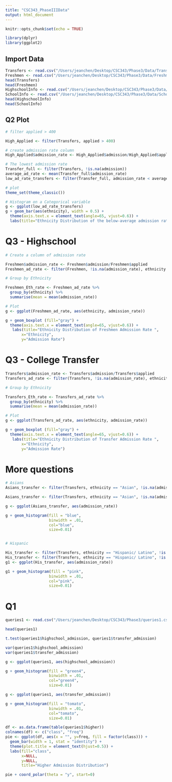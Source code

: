 ```yaml
---
title: "CSC343_PhaseIIIData"
output: html_document
---
```


```r
knitr::opts_chunk$set(echo = TRUE)

library(dplyr)
library(ggplot2)
```

## Import Data
```r
Transfers <- read.csv("/Users/jeanchen/Desktop/CSC343/Phase3/Data/Transfers.csv")
Freshmen <- read.csv("/Users/jeanchen/Desktop/CSC343/Phase3/Data/Freshmen.csv")
head(Transfers)
head(Freshmen)
HighschoolInfo <- read.csv("/Users/jeanchen/Desktop/CSC343/Phase3/Data/HighschoolInfo.csv")
SchoolInfo <- read.csv("/Users/jeanchen/Desktop/CSC343/Phase3/Data/SchoolInfo.csv")
head(HighschoolInfo)
head(SchoolInfo)

```


## Q2 Plot 
```r

# filter applied > 400

High_Applied <- filter(Transfers, applied > 400) 

# create admission rate column 
High_Applied$admission_rate <- High_Applied$admission/High_Applied$applied

# The lowest admission rate 
Transfer_full <- filter(Transfers, !is.na(admission))
average_ad_rate <- mean(Transfer_full$admission_rate)
low_ad_rate_transfers <- filter(Transfer_full, admission_rate < average_ad_rate,ethnicity != "All")

# plot
theme_set(theme_classic())

# Histogram on a Categorical variable
g <- ggplot(low_ad_rate_transfers)
g + geom_bar(aes(ethnicity), width = 0.5) + 
  theme(axis.text.x = element_text(angle=65, vjust=0.6)) + 
  labs(title="Ethnicity Distribution of the below-average admission rates") 

```

# Q3 - Highschool 
```r
# Create a column of admission rate

Freshmen$admission_rate <- Freshmen$admission/Freshmen$applied
Freshmen_ad_rate <- filter(Freshmen, !is.na(admission_rate), ethnicity != "All")

# Group by Ethnicity 

Freshmen_Eth_rate <- Freshmen_ad_rate %>%
  group_by(ethnicity) %>%
  summarise(mean = mean(admission_rate))

# Plot
g <- ggplot(Freshmen_ad_rate, aes(ethnicity, admission_rate))

g + geom_boxplot (fill="gray") + 
  theme(axis.text.x = element_text(angle=65, vjust=0.6)) + 
   labs(title="Ethnicity Distribution of Freshmen Admission Rate ", 
       x="Ethnicity",
       y="Admission Rate")

```

# Q3 - College Transfer
```r
Transfers$admission_rate <- Transfers$admission/Transfers$applied
Transfers_ad_rate <- filter(Transfers, !is.na(admission_rate), ethnicity != "All")

# Group by Ethnicity 

Transfers_Eth_rate <- Transfers_ad_rate %>%
  group_by(ethnicity) %>%
  summarise(mean = mean(admission_rate))

# Plot
g <- ggplot(Transfers_ad_rate, aes(ethnicity, admission_rate))

g + geom_boxplot (fill="gray") + 
  theme(axis.text.x = element_text(angle=65, vjust=0.6)) + 
   labs(title="Ethnicity Distribution of Transfer Admission Rate ", 
       x="Ethnicity",
       y="Admission Rate")
```

# More questions
```r
# Asians 
Asians_transfer <- filter(Transfers, ethnicity == "Asian", !is.na(admission_rate), admission_rate < average_ad_rate,  applied > 400)

Asians_transfer <- filter(Transfers, ethnicity == "Asian", !is.na(admission_rate))

g <- ggplot(Asians_transfer, aes(admission_rate))

g + geom_histogram(fill = "blue", 
                   binwidth = .01, 
                   col="blue", 
                   size=0.01)



```

```r
# Hispanic 

His_transfer <- filter(Transfers, ethnicity == "Hispanic/ Latino", !is.na(admission_rate))
His_transfer <- filter(Transfers, ethnicity == "Hispanic/ Latino", !is.na(admission_rate), admission_rate < average_ad_rate, applied > 400)
g1 <- ggplot(His_transfer, aes(admission_rate))

g1 + geom_histogram(fill = "pink", 
                   binwidth = .01, 
                   col="pink", 
                   size=0.01)
```


# Q1 

```r
queries1 <- read.csv("/Users/jeanchen/Desktop/CSC343/Phase3/queries1.csv")

head(queries1) 

```


```r
t.test(queries1$highschool_admission, queries1$transfer_admission)

var(queries1$highschool_admission)
var(queries1$transfer_admission)
```

```r
g <- ggplot(queries1, aes(highschool_admission))

g + geom_histogram(fill = "green4", 
                   binwidth = .01, 
                   col="green4", 
                   size=0.01)  
```

```r
g <- ggplot(queries1, aes(transfer_admission))

g + geom_histogram(fill = "tomato", 
                   binwidth = .01, 
                   col="tomato", 
                   size=0.01)
```

```r
df <- as.data.frame(table(queries1$higher))
colnames(df) <- c("class", "freq")
pie <- ggplot(df, aes(x = "", y=freq, fill = factor(class))) + 
  geom_bar(width = 1, stat = "identity") +
  theme(plot.title = element_text(hjust=0.5)) + 
  labs(fill="class", 
       x=NULL, 
       y=NULL, 
       title="Higher Admission Distribution")

pie + coord_polar(theta = "y", start=0)
```


